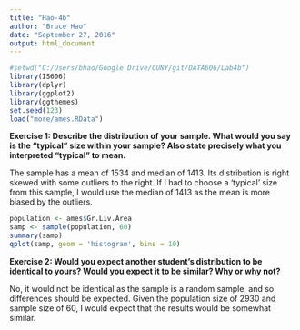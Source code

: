 ```yaml
---
title: "Hao-4b"
author: "Bruce Hao"
date: "September 27, 2016"
output: html_document
---
```


```r
#setwd("C:/Users/bhao/Google Drive/CUNY/git/DATA606/Lab4b")
library(IS606)
library(dplyr)
library(ggplot2)
library(ggthemes)
set.seed(123)
load("more/ames.RData")
```

**Exercise 1: Describe the distribution of your sample. What would you say is the "typical" size within your sample? Also state precisely what you interpreted "typical" to mean.**

The sample has a mean of 1534 and median of 1413. Its distribution is right skewed with some outliers to the right. If I had to choose a 'typical' size from this sample, I would use the median of 1413 as the mean is more biased by the outliers.

```r
population <- ames$Gr.Liv.Area
samp <- sample(population, 60)
summary(samp)
qplot(samp, geom = 'histogram', bins = 10)
```


**Exercise 2: Would you expect another student's distribution to be identical to yours? Would you expect it to be similar? Why or why not?**

No, it would not be identical as the sample is a random sample, and so differences should be expected. Given the population size of 2930 and sample size of 60, I would expect that the results would be somewhat similar.




